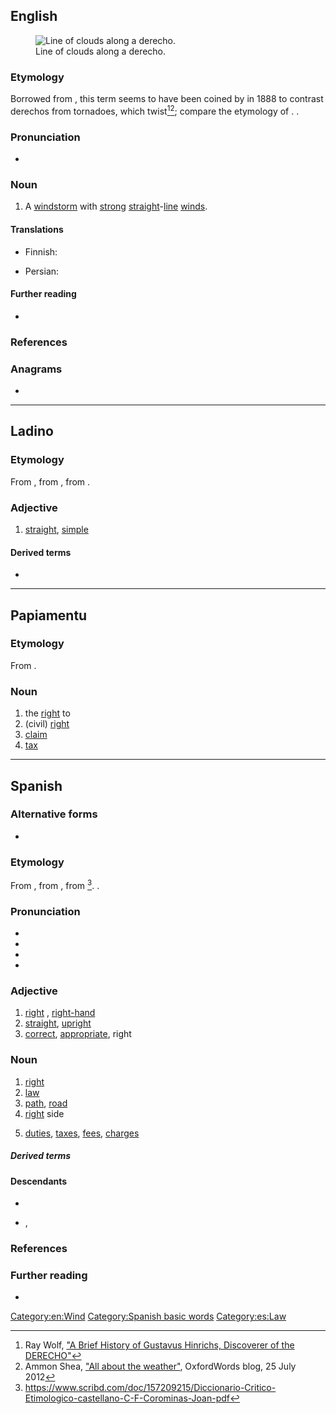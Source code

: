 ==English==
[[File:DangerousShelfCloud.jpg|thumb|Line of clouds along a derecho.]]

===Etymology===
Borrowed from {{bor|en|es|derecho||straight}}, this term seems to have been coined by {{w|Gustavus Detlef Hinrichs}} in 1888 to contrast derechos from tornadoes, which twist<ref>Ray Wolf, [http://www.crh.noaa.gov/dvn/?n=hinrichs "A Brief History of Gustavus Hinrichs, Discoverer of the DERECHO"]</ref><ref>Ammon Shea, [http://blog.oxforddictionaries.com/2012/07/all-about-the-weather/ "All about the weather"], OxfordWords blog, 25 July 2012</ref>; compare the etymology of {{m|en|tornado}}. {{doublet|en|direct}}.

===Pronunciation===
* {{a|US}} {{IPA|en|/dəˈɹeɪ.tʃoʊ/}}

===Noun===
{{en-noun}}

# {{lb|en|US}} A [[windstorm]] with [[strong]] [[straight]]-[[line]] [[wind]]s.

====Translations====
{{trans-top|windstorm with strong straight-line winds}}
* Finnish: {{t|fi|syöksyvirtausparvi|s}}
{{trans-mid}}
* Persian: {{t+|fa|دِرِچو|tr=derecho}}
{{trans-bottom}}

====Further reading====
* {{pedialite|derecho}}

===References===
<references/>

===Anagrams===
* {{anagrams|en|a=cdeehor|chordee|cohered|heredoc|ochered}}

[[Category:en:Wind]]

----

==Ladino==

===Etymology===
From {{inh|lad|osp|-}}, from {{inh|lad|VL.|*dērēctus}}, from {{inh|lad|la|dīrectus}}.

===Adjective===
{{lad-adj|l|g=m|f=derecha}}

# [[straight]], [[simple]]

====Derived terms====
* {{l|lad|enderechar|sc=Latn}}

----

==Papiamentu==

===Etymology===
From {{der|pap|es|derecho}}.

===Noun===
{{head|pap|noun}}

# the [[right]] to
# (civil) [[right]]
# [[claim]]
# [[tax]]

----

==Spanish==

===Alternative forms===
* {{alter|es|drecho}} {{q|obsolete|regional}}

===Etymology===
From {{inh|es|osp|-}}, from {{inh|es|VL.|*dērēctus}}, from {{inh|es|la|dīrectus}}<ref>https://www.scribd.com/doc/157209215/Diccionario-Critico-Etimologico-castellano-C-F-Corominas-Joan-pdf</ref>. {{doublet|es|directo}}.

===Pronunciation===
* {{es-IPA}}
* {{hyphenation|es|de|re|cho}}
* {{audio|es|es-derecho.ogg|Audio}}
* {{rhymes|es|etʃo}}

===Adjective===
{{es-adj|f=derecha}}

# [[right]] {{gloss|direction}}, [[right-hand]]
# [[straight]], [[upright]]
# [[correct]], [[appropriate]], right {{gloss|correct}}

===Noun===
{{es-noun|m}}

# [[right]] {{gloss|direction, entitlement}}
# [[law]]
# [[path]], [[road]]
# [[right]] side
# {{lb|es|in the plural}} [[duties]], [[tax]]es, [[fee]]s, [[charge]]s

=====Derived terms=====
{{der3|es
|amiga con derecho a roce
|amiga con derechos
|amigo con derecho a roce
|amigo con derechos
|amistad con derechos
|brazo derecho
|buey viejo surco derecho
|derecho civil
|derecho de pernada
|derecho exclusivo
|derecho humano
|derecho marítimo
|derecho penal
|derecho privado
|derechos humanos
|derechos sucesorios
|Estado de derecho
|hecho y derecho
|no dar una a derechas
|no hay derecho
|[[derecho canónico]] ("canon law")
|derecha
|derechura
}}

====Descendants====
* {{desc|bor=1|en|derecho}}
* {{desc|bor=1|pap|derecho}}, {{l|pap|drechi}}

===References===
<references/>

===Further reading===
* {{R:DRAE 2001}}

{{C|es|Directions}}

[[Category:Spanish basic words]]
[[Category:es:Law]]